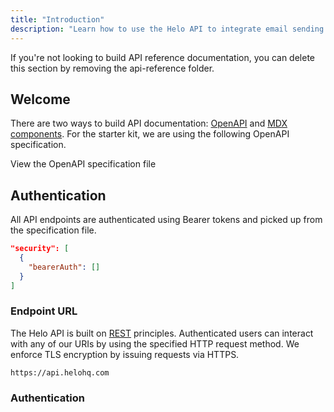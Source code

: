 ```yaml
---
title: "Introduction"
description: "Learn how to use the Helo API to integrate email sending into your application"
---
```


<Note>
  If you're not looking to build API reference documentation, you can delete
  this section by removing the api-reference folder.
</Note>

## Welcome

There are two ways to build API documentation: [OpenAPI](https://mintlify.com/docs/api-playground/openapi/setup) and [MDX components](https://mintlify.com/docs/api-playground/mdx/configuration). For the starter kit, we are using the following OpenAPI specification.

<Card title="Plant Store Endpoints" icon="leaf" href="https://github.com/mintlify/starter/blob/main/api-reference/openapi.json">
  View the OpenAPI specification file
</Card>

## Authentication

All API endpoints are authenticated using Bearer tokens and picked up from the specification file.

```json
"security": [
  {
    "bearerAuth": []
  }
]
```

### Endpoint URL

The Helo API is built on [REST](https://en.wikipedia.org/wiki/Representational_State_Transfer) principles. Authenticated users can interact with any of our URIs by using the specified HTTP request method. We enforce TLS encryption by issuing requests via HTTPS.

```
https://api.helohq.com
```

### Authentication